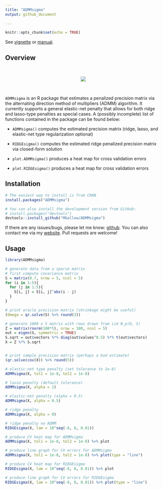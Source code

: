 ```yaml
---
title: "ADMMsigma"
output: github_document
  
---
```


```r
knitr::opts_chunk$set(echo = TRUE)
```


See [vignette](https://mgallow.github.io/ADMMsigma/) or [manual](https://github.com/MGallow/ADMMsigma/blob/master/ADMMsigma.pdf).

## Overview

<br>\vspace{0.5cm}

<p align="center">
  <img src="lik.gif">
</p>

<br>\vspace{0.5cm}


`ADMMsigma` is an R package that estimates a penalized precision matrix via the alternating direction method of multipliers (ADMM) algorithm. It currently supports a general elastic-net penalty that allows for both ridge and lasso-type penalties as special cases. A (possibly incomplete) list of functions contained in the package can be found below:

* `ADMMsigma()` computes the estimated precision matrix (ridge, lasso, and elastic-net type regularization optional)

* `RIDGEsigma()` computes the estimated ridge penalized precision matrix via closed-form solution

* `plot.ADMMsigma()` produces a heat map for cross validation errors

* `plot.RIDGEsigma()` produces a heat map for cross validation errors


## Installation

```r
# The easiest way to install is from CRAN
install.packages("ADMMsigma")

# You can also install the development version from GitHub:
# install.packages("devtools")
devtools::install_github("MGallow/ADMMsigma")
```

If there are any issues/bugs, please let me know: [github](https://github.com/MGallow/ADMMsigma/issues). You can also contact me via my [website](http://users.stat.umn.edu/~gall0441/). Pull requests are welcome!

## Usage

```r
library(ADMMsigma)

# generate data from a sparse matrix
# first compute covariance matrix
S = matrix(0.7, nrow = 5, ncol = 5)
for (i in 1:5){
  for (j in 1:5){
    S[i, j] = S[i, j]^abs(i - j)
  }
}

# print oracle precision matrix (shrinkage might be useful)
(Omega = qr.solve(S) %>% round(3))

# generate 1000 x 5 matrix with rows drawn from iid N_p(0, S)
Z = matrix(rnorm(100*5), nrow = 100, ncol = 5)
out = eigen(S, symmetric = TRUE)
S.sqrt = out$vectors %*% diag(out$values^0.5) %*% t(out$vectors)
X = Z %*% S.sqrt


# print sample precision matrix (perhaps a bad estimate)
(qr.solve(cov(X)) %>% round(5))

# elastic-net type penalty (set tolerance to 1e-8)
ADMMsigma(X, tol1 = 1e-8, tol2 = 1e-8)

# lasso penalty (default tolerance)
ADMMsigma(X, alpha = 1)

# elastic-net penalty (alpha = 0.5)
ADMMsigma(X, alpha = 0.5)

# ridge penalty
ADMMsigma(X, alpha = 0)

# ridge penalty no ADMM
RIDGEsigma(X, lam = 10^seq(-8, 8, 0.01))

# produce CV heat map for ADMMsigma
ADMMsigma(X, tol1 = 1e-8, tol2 = 1e-8) %>% plot

# produce line graph for CV errors for ADMMsigma
ADMMsigma(X, tol1 = 1e-8, tol2 = 1e-8) %>% plot(type = "line")

# produce CV heat map for RIDGEsigma
RIDGEsigma(X, lam = 10^seq(-8, 8, 0.01)) %>% plot

# produce line graph for CV errors for RIDGEsigma
RIDGEsigma(X, lam = 10^seq(-8, 8, 0.01)) %>% plot(type = "line")

```
